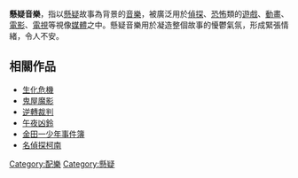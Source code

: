 '''懸疑音樂'''，指以[[懸疑|懸疑]]故事為背景的[[音樂|音樂]]，被廣泛用於[[偵探|偵探]]、[[恐怖|恐怖]]類的[[遊戲|遊戲]]、[[動畫|動畫]]、[[電影|電影]]、[[電視|電視]]等視像[[媒體|媒體]]之中。懸疑音樂用於凝造整個故事的懮鬱氣氛，形成緊張情緒，令人不安。

==相關作品==
*[[生化危機|生化危機]]
*[[鬼屋魔影|鬼屋魔影]]
*[[逆轉裁判|逆轉裁判]]
*[[午夜凶鈴|午夜凶鈴]]
*[[金田一少年事件簿|金田一少年事件簿]]
*[[名偵探柯南|名偵探柯南]]

{{Music-genre-stub}}

[[Category:配樂|Category:配樂]]
[[Category:懸疑|Category:懸疑]]